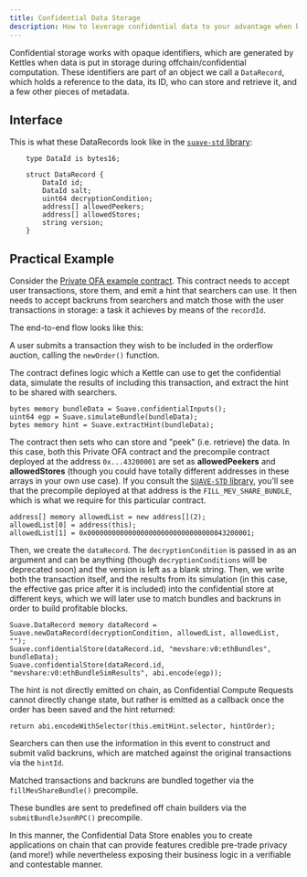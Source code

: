 ```yaml
---
title: Confidential Data Storage
description: How to leverage confidential data to your advantage when building on SUAVE
---
```



Confidential storage works with opaque identifiers, which are generated by Kettles when data is put in storage during offchain/confidential computation. These identifiers are part of an object we call a `DataRecord`, which holds a reference to the data, its ID, who can store and retrieve it, and a few other pieces of metadata.

## Interface

This is what these DataRecords look like in the [`suave-std` library](https://github.com/flashbots/suave-std/blob/main/src/suavelib/Suave.sol):

```solidity
    type DataId is bytes16;

    struct DataRecord {
        DataId id;
        DataId salt;
        uint64 decryptionCondition;
        address[] allowedPeekers;
        address[] allowedStores;
        string version;
    }
```

## Practical Example

Consider the [Private OFA example contract](https://github.com/flashbots/suapp-examples/blob/main/examples/app-ofa-private/ofa-private.sol). This contract needs to accept user transactions, store them, and emit a hint that searchers can use. It then needs to accept backruns from searchers and match those with the user transactions in storage: a task it achieves by means of the `recordId`. 

The end-to-end flow looks like this:

<List>

A user submits a transaction they wish to be included in the orderflow auction, calling the `newOrder()` function.

<div>

The contract defines logic which a Kettle can use to get the confidential data, simulate the results of including this transaction, and extract the hint to be shared with searchers.

```solidity
bytes memory bundleData = Suave.confidentialInputs();
uint64 egp = Suave.simulateBundle(bundleData);
bytes memory hint = Suave.extractHint(bundleData);
```
</div>

<div>

The contract then sets who can store and "peek" (i.e. retrieve) the data. In this case, both this Private OFA contract and the precompile contract deployed at the address `0x...43200001` are set as **allowedPeekers** and **allowedStores** (though you could have totally different addresses in these arrays in your own use case). If you consult the [`SUAVE-STD` library](https://github.com/flashbots/suave-std/blob/main/src/suavelib/Suave.sol), you'll see that the precompile deployed at that address is the `FILL_MEV_SHARE_BUNDLE`, which is what we require for this particular contract.

```solidity
address[] memory allowedList = new address[](2);
allowedList[0] = address(this);
allowedList[1] = 0x0000000000000000000000000000000043200001;
```

</div>

<div>

Then, we create the `dataRecord`. The `decryptionCondition` is passed in as an argument and can be anything (though `decryptionConditions` will be deprecated soon) and the version is left as a blank string. Then, we write both the transaction itself, and the results from its simulation (in this case, the effective gas price after it is included) into the confidential store at different keys, which we will later use to match bundles and backruns in order to build profitable blocks.

```solidity
Suave.DataRecord memory dataRecord = Suave.newDataRecord(decryptionCondition, allowedList, allowedList, "");
Suave.confidentialStore(dataRecord.id, "mevshare:v0:ethBundles", bundleData);
Suave.confidentialStore(dataRecord.id, "mevshare:v0:ethBundleSimResults", abi.encode(egp));
```

</div>

<div>

The hint is not directly emitted on chain, as Confidential Compute Requests cannot directly change state, but rather is emitted as a callback once the order has been saved and the hint returned:

```solidity
return abi.encodeWithSelector(this.emitHint.selector, hintOrder);
```

</div>

Searchers can then use the information in this event to construct and submit valid backruns, which are matched against the original transactions via the `hintId`.

Matched transactions and backruns are bundled together via the `fillMevShareBundle()` precompile.

These bundles are sent to predefined off chain builders via the `submitBundleJsonRPC()` precompile.

</List>

In this manner, the Confidential Data Store enables you to create applications on chain that can provide features credible pre-trade privacy (and more!) while nevertheless exposing their business logic in a verifiable and contestable manner.